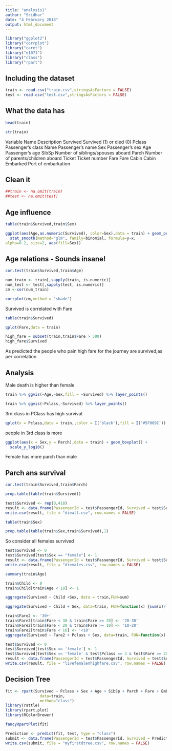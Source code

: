 ```yaml
---
title: "analysis1"
author: "Sridhar"
date: "4 February 2018"
output: html_document
---
```


```r
library("ggplot2")
library("corrplot")
library("caret")
library("e1071")
library("class")
library("rpart")
```

## Including the dataset

```r
train <- read.csv("train.csv",stringsAsFactors = FALSE)
test <- read.csv("test.csv",stringsAsFactors = FALSE)
```

## What the data has

```r
head(train)
```
```r
str(train)
```
Variable    Name	Description
Survived	  Survived (1) or died (0)
Pclass	    Passenger’s class
Name	      Passenger’s name
Sex	        Passenger’s sex
Age	        Passenger’s age
SibSp	      Number of siblings/spouses aboard
Parch	      Number of parents/children aboard
Ticket	    Ticket number
Fare	      Fare
Cabin	      Cabin
Embarked	  Port of embarkation

## Clean it
```r
##train <- na.omit(train)
##test <- na.omit(test)
```
## Age influence
```r
table(train$Survived,train$Sex)
```


```r
ggplot(aes(Age,as.numeric(Survived), color=Sex),data = train) + geom_point(position=position_jitter(height=0.03, width=0)) +
  stat_smooth(method="glm", family=binomial, formula=y~x,
alpha=0.2, size=2, aes(fill=Sex)) 
```


## Age relations - Sounds insane!

```r
cor.test(train$Survived,train$Age)
```
```r
num_train <- train[,sapply(train, is.numeric)]
num_test <- test[,sapply(test, is.numeric)]
cm <-cor(num_train)
```

```r
corrplot(cm,method = "shade")
```
Survived is correlated with Fare
```r
table(train$Survived)
```

```r
qplot(Fare,data = train)
```

```r
high_fare = subset(train,train$Fare > 500)
high_fare$Survived
```
As predicted the people who pain high fare for the journey are survived,as per correlation

## Analysis

Male death is higher than female

```r

train %>% ggvis(~Age,~Sex,fill = ~Survived) %>% layer_points()
```


```r
train %>% ggvis(~Pclass,~Survived) %>% layer_points()
```

3rd class in PClass has high survival


```r
qplot(x = Pclass,data = train,,color = I('black'),fill = I('#5F009C'))
```
people in 3rd class is more

```r
ggplot(aes(x = Sex,y = Parch),data = train) + geom_boxplot() + 
  scale_y_log10()
```
Female has more parch than male

## Parch ans survival
```r
cor.test(train$Survived,train$Parch)
```

```r
prop.table(table(train$Survived))
```


```r
test$Survived <- rep(0,418)
result <- data.frame(PassengerId = test$PassengerId, Survived = test$Survived)
write.csv(result, file = "dieall.csv", row.names = FALSE)
```

```r
table(train$Sex)
```
```r
prop.table(table(train$Sex,train$Survived),1)
```
So consider all females survived
```r
test$Survived <- 0
test$Survived[test$Sex == "female"] <- 1
result <- data.frame(PassengerId = test$PassengerId, Survived = test$Survived)
write.csv(result, file = "diemales.csv", row.names = FALSE)
```

```r
summary(train$Age)
```

```r
train$Child <- 0
train$Child[train$Age < 18] <- 1

aggregate(Survived ~ Child +Sex, data = train,FUN=sum)
```

```r
aggregate(Survived ~ Child + Sex, data=train, FUN=function(x) {sum(x)/length(x)})
```

```r
train$Fare2 <- '30+'
train$Fare2[train$Fare < 30 & train$Fare >= 20] <- '20-30'
train$Fare2[train$Fare < 20 & train$Fare >= 10] <- '10-20'
train$Fare2[train$Fare < 10] <- '<10'
aggregate(Survived ~ Fare2 + Pclass + Sex, data=train, FUN=function(x) {sum(x)/length(x)})
```

```r
test$Survived <- 0
test$Survived[test$Sex == 'female'] <- 1
test$Survived[test$Sex == 'female' & test$Pclass == 3 & test$Fare >= 20] <- 0
result <- data.frame(PassengerId = test$PassengerId, Survived = test$Survived)
write.csv(result, file = "livefemalenhighfare.csv", row.names = FALSE)
```

## Decision Tree

```r

fit <- rpart(Survived ~ Pclass + Sex + Age + SibSp + Parch + Fare + Embarked,
               data=train,
               method="class")
library(rattle)
library(rpart.plot)
library(RColorBrewer)
```

```r
fancyRpartPlot(fit)
```
```r
Prediction <- predict(fit, test, type = "class")
submit <- data.frame(PassengerId = test$PassengerId, Survived = Prediction)
write.csv(submit, file = "myfirstdtree.csv", row.names = FALSE)
```



